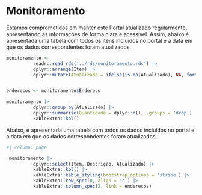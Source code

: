 # Monitoramento

Estamos comprometidos em manter este Portal atualizado regularmente, apresentando as informações de forma clara e acessível. Assim, abaixo é apresentada uma tabela com todos os itens incluídos no portal e a data em que os dados correspondentes foram atualizados.


```r

monitoramento <-
          readr::read_rds('../rds/monitoramento.rds') |> 
          dplyr::arrange(Item) |> 
          dplyr::mutate(Atualizado = ifelse(is.na(Atualizado), NA, format(Atualizado, '%d/%m/%Y')))


enderecos <- monitoramento$Endereco


```



```r

monitoramento |> 
          dplyr::group_by(Atualizado) |> 
          dplyr::summarise(Quantidade = dplyr::n(), .groups = 'drop') |> 
          kableExtra::kbl()


```

Abaixo, é apresentada uma tabela com todos os dados incluídos no portal e a data em que os dados correspondentes foram atualizados.


```r
#| column: page

 monitoramento |>
          dplyr::select(Item, Descrição, Atualizado) |>
          kableExtra::kbl() |>
          kableExtra::kable_styling(bootstrap_options = 'stripe') |>
          kableExtra::row_spec(0, align = 'c') |> 
          kableExtra::column_spec(2, link = enderecos)



```

